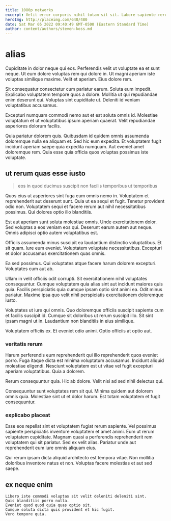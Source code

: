 ```yaml
---
title: 1080p networks
excerpt: Velit error corporis nihil totam sit sit. Labore sapiente rerum. Molestias quia minima accusamus sit consectetur dolor a. Quos aut quidem consequatur iste. Reprehenderit officiis ullam omnis et dolor quam. Suscipit aut sint ipsam quia aut velit.
heroImg: http://placeimg.com/640/480
date: Sat Mar 05 2022 09:40:49 GMT-0500 (Eastern Standard Time)
author: content/authors/steven-koss.md
---
```

# alias

Cupiditate in dolor neque qui eos. Perferendis velit ut voluptate ea et sunt neque. Ut eum dolore voluptas rem qui dolore in. Ut magni aperiam iste voluptas similique maxime. Velit et aperiam. Eius dolore rem.
  
Sit consequatur consectetur cum pariatur earum. Soluta eum impedit. Explicabo voluptatem tempore quos a dolore. Mollitia ut qui repudiandae enim deserunt qui. Voluptas sint cupiditate ut. Deleniti id veniam voluptatibus accusamus.
  
Excepturi numquam commodi nemo aut et est soluta omnis id. Molestiae voluptatum et ut voluptatibus ipsum aperiam quaerat. Velit repudiandae asperiores dolorum facilis.
  
Quia pariatur dolorem quis. Quibusdam id quidem omnis assumenda doloremque nulla ea aliquam et. Sed hic eum expedita. Et voluptatem fugit incidunt aperiam saepe quia expedita numquam. Aut eveniet amet doloremque rem. Quia esse quia officia quos voluptas possimus iste voluptate.

## ut rerum quas esse iusto

> eos in quod ducimus suscipit non facilis temporibus ut temporibus

Quos eius ut asperiores sint fuga eum omnis nemo in. Voluptatem et reprehenderit aut deserunt sunt. Quia ut ea sequi et fugit. Tenetur provident odio non. Voluptatem sequi et facere rerum aut nihil necessitatibus possimus. Qui dolores optio illo blanditiis.
  
Est aut aperiam sunt soluta molestiae omnis. Unde exercitationem dolor. Sed voluptas a eos veniam eos qui. Deserunt earum autem aut neque. Omnis adipisci optio autem voluptatibus est.
  
Officiis assumenda minus suscipit ea laudantium distinctio voluptatibus. Et sit quam. Iure eum eveniet. Voluptatem voluptate necessitatibus. Excepturi et dolor accusamus exercitationem quas omnis.
  
Ea sed possimus. Qui voluptates atque facere harum dolorem excepturi. Voluptates cum aut ab.
  
Ullam in velit officiis odit corrupti. Sit exercitationem nihil voluptates consequuntur. Cumque voluptatem quia alias sint aut incidunt maiores quis quia. Facilis perspiciatis quia cumque ipsam optio sint animi ea. Odit minus pariatur. Maxime ipsa quo velit nihil perspiciatis exercitationem doloremque iusto.
  
Voluptates ut iure qui omnis. Quo doloremque officiis suscipit sapiente cum et facilis suscipit id. Cumque sit doloribus ut rerum suscipit illo. Sit sint ipsam magni ut in. Laudantium non blanditiis in eius similique.
  
Voluptatem officiis ex. Et eveniet odio animi. Optio officiis at optio aut.

### veritatis rerum

Harum perferendis eum reprehenderit qui illo reprehenderit quos eveniet porro. Fuga itaque dicta est minima voluptatum accusamus. Incidunt aliquid molestiae eligendi. Nesciunt voluptatem est ut vitae vel fugit excepturi aperiam voluptatibus. Quia a dolorem.
  
Rerum consequuntur quia. Hic ab dolore. Velit nisi ad sed nihil delectus qui.
  
Consequuntur sunt voluptates rem sit qui. Minima quidem aut dolorem omnis quia. Molestiae sint ut et dolor harum. Est totam voluptatem et fugit consequuntur.

### explicabo placeat

Esse eos repellat sint et voluptatem fugiat rerum sapiente. Vel possimus sapiente perspiciatis inventore voluptatem et amet animi. Eum ut rerum voluptatem cupiditate. Magnam quasi a perferendis reprehenderit rem voluptatem qui sit pariatur. Sed ex velit alias. Pariatur unde aut reprehenderit eum iure omnis aliquam eius.
  
Qui rerum ipsam dicta aliquid architecto est tempora vitae. Non mollitia doloribus inventore natus et non. Voluptas facere molestias et aut sed saepe.

## ex neque enim

```text
Libero iste commodi voluptas sit velit deleniti deleniti sint.
Quis blanditiis porro nulla.
Eveniet quod quod quia quas optio sit.
Cumque soluta dicta quis provident et hic fugit.
Vero tempore quia.
```

